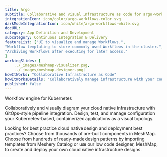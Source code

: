 ```yaml
---
title: Argo  
subtitle: Collaborative and visual infrastructure as code for argo-workflows
integrationIcon: icon/color/argo-workflows-color.svg
darkModeIntegrationIcon: icon/white/argo-workflows-white.svg
docURL: 
category: App Definition and Development
subcategory: Continuous Integration & Delivery
featureList: ["UI to visualize and manage Workflows.",
"Workflow templating to store commonly used Workflows in the cluster.",
"Archiving Workflows after executing for later access."
]
workingSlides: [
    ../_images/meshmap-visualizer.png,
    ../_images/meshmap-designer.png]
howItWorks: "Collaborative Infrastructure as Code"
howItWorksDetails: "Collaboratively manage infrastructure with your coworkers synchronously sharing the same designs."
published: false
---
```

<p>
    Workflow engine for Kubernetes
</p>
<p>
    Collaboratively and visually diagram your cloud native infrastructure with GitOps-style pipeline integration. Design, test, and manage configuration your Kubernetes-based, containerized applications as a visual topology.
</p>
<p>
    Looking for best practice cloud native design and deployment best practices? Choose from thousands of pre-built components in MeshMap. Choose from hundreds of ready-made design patterns by importing templates from Meshery Catalog or use our low code designer, MeshMap, to create and deploy your own cloud native infrastructure designs.
</p>